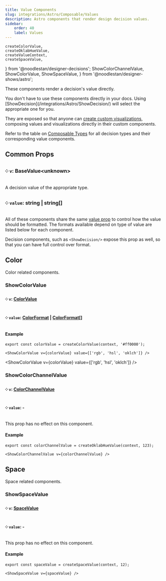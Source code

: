 ```yaml
---
title: Value Components
slug: integrations/Astro/Composable/Values
description: Astro components that render design decision values.
sidebar:
    order: 40
    label: Values
---
```


    createColorValue,
    createOklabHueValue,
    createValueContext,
    createSpaceValue,
} from '@noodlestan/designer-decisions';
    ShowColorChannelValue,
    ShowColorValue,
    ShowSpaceValue,
} from '@noodlestan/designer-shows/astro';


These components render a decision's value directly.

<Aside type="tip">
    You don't have to use these components directly in your docs. Using
    [ShowDecision](/integrations/Astro/ShowDecision/) will select the appropriate one for you.
</Aside>

They are exposed so that anyone can [create custom visualizations](/guides/generating-documentation/creating-custom-visualizations/), composing values and visualizations directly in their custom components.

Refer to the table on [Composable Types](/integrations/Astro/Composable/Types) for all decision types and their corresponding value components.

## Common Props

### ༶ `v`: BaseValue&lt;unknown&gt;

A decision value of the appropriate type.

### ༶ `value`: string | string[]

All of these components share the same [value prop](/integrations/Astro/Props/#valueprops) to control how the value should be formatted. The formats available depend on type of value are listed below for each component.

Decision components, such as `<ShowDecision/>` expose this prop as well, so that you can have full control over format.

## Color

Color related components.

### ShowColorValue

#### ༶ `v`: [ColorValue](/api/designer-decisions/Values/Types/ColorValue)

#### ༶ `value`: [ColorFormat](/api/designer-decisions/Primitives/Types/ColorFormat) | [ColorFormat](/api/designer-decisions/Primitives/Types/ColorFormat)[]

#### Example

```mdx
export const colorValue = createColorValue(context, '#ff0000');

<ShowColorValue v={colorValue} value={['rgb', 'hsl', 'oklch']} />
```

<ShowColorValue v={colorValue} value={['rgb', 'hsl', 'oklch']} />

### ShowColorChannelValue

#### ༶ `v`: [ColorChannelValue](/api/designer-decisions/Values/Types/ColorChannelValue)

#### ༶ `value`: -

This prop has no effect on this component.

#### Example

```mdx
export const colorChannelValue = createOklabHueValue(context, 123);

<ShowColorChannelValue v={colorChannelValue} />
```

<ShowColorChannelValue v={colorChannelValue} />

## Space

Space related components.

### ShowSpaceValue

#### ༶ `v`: [SpaceValue](/api/designer-decisions/Values/Types/SpaceValue)

#### ༶ `value`: -

This prop has no effect on this component.

#### Example

```mdx
export const spaceValue = createSpaceValue(context, 12);

<ShowSpaceValue v={spaceValue} />
```

<ShowSpaceValue v={spaceValue} />
